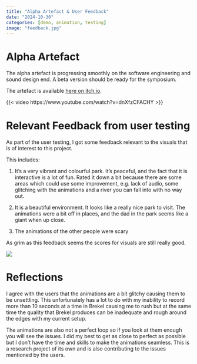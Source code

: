 ```yaml
---
title: "Alpha Artefact & User Feedback"
date: "2024-10-30"
categories: [demo, animation, testing]
image: "feedback.jpg"
---
```


# Alpha Artefact

The alpha artefact is progressing smoothly on the software engineering and sound design end. A beta version should be ready for the symposium.

The artefact is available [here on itch.io](https://boopdood.itch.io/a-walk-in-the-park).

{{< video https://www.youtube.com/watch?v=dnXfzCFACHY >}}

# Relevant Feedback from user testing

As part of the user testing, I got some feedback relevant to the visuals that is of interest to this project.

This includes:

1.  It's a very vibrant and colourful park. It's peaceful, and the fact that it is interactive is a lot of fun. Rated it down a bit because there are some areas which could use some improvement, e.g. lack of audio, some glitching with the animations and a river you can fall into with no way out.

2.  It is a beautiful environment. It looks like a really nice park to visit. The animations were a bit off in places, and the dad in the park seems like a giant when up close.

3.  The animations of the other people were scary

As grim as this feedback seems the scores for visuals are still really good.

![](feedback.jpg)

# Reflections

I agree with the users that the animations are a bit glitchy causing them to be unsettling. This unfortunately has a lot to do with my inability to record more than 10 seconds at a time in Brekel causing me to rush but at the same time the quality that Brekel produces can be inadequate and rough around the edges with my current setup.

The animations are also not a perfect loop so if you look at them enough you will see the issues. I did my best to get as close to perfect as possible but I don't have the time and skills to make the animations seamless. This is a research project of its own and is also contributing to the issues mentioned by the users.

